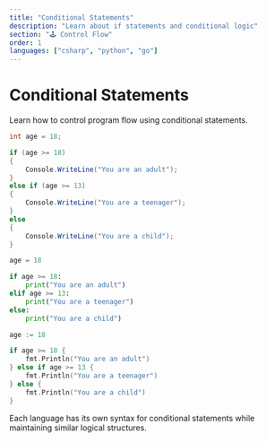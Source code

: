 ```yaml
---
title: "Conditional Statements"
description: "Learn about if statements and conditional logic"
section: "🕹️ Control Flow"
order: 1
languages: ["csharp", "python", "go"]
---
```


# Conditional Statements

Learn how to control program flow using conditional statements.

<Collapsible title="C# example" defaultOpen={true}>

```csharp
int age = 18;

if (age >= 18)
{
    Console.WriteLine("You are an adult");
}
else if (age >= 13)
{
    Console.WriteLine("You are a teenager");
}
else
{
    Console.WriteLine("You are a child");
}
```

</Collapsible>
<Collapsible title="Python example" defaultOpen={true}>

```python
age = 18

if age >= 18:
    print("You are an adult")
elif age >= 13:
    print("You are a teenager")
else:
    print("You are a child")
```
</Collapsible>
<Collapsible title="Go example solution" defaultOpen={true}>

```go
age := 18

if age >= 18 {
    fmt.Println("You are an adult")
} else if age >= 13 {
    fmt.Println("You are a teenager")
} else {
    fmt.Println("You are a child")
}
```
</Collapsible>

Each language has its own syntax for conditional statements while maintaining similar logical structures.
